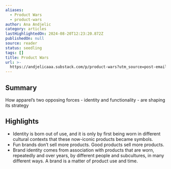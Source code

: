 ```yaml
---
aliases:
  - Product Wars
  - product-wars
author: Ana Andjelic
category: articles
lastHighlightedOn: 2024-08-20T12:23:20.872Z
publishedOn: null
source: reader
status: seedling
tags: []
title: Product Wars
url: >-
  https://andjelicaaa.substack.com/p/product-wars?utm_source=post-email-title&publication_id=18831&post_id=145575121&utm_campaign=email-post-title&isFreemail=false&r=og9hp&triedRedirect=true&utm_medium=email
---
```

## Summary

How apparel’s two opposing forces - identity and functionality - are shaping its strategy

## Highlights

- Identity is born out of use, and it is only by first being worn in different cultural contexts that these now-iconic products became symbols.
- Fun brands don’t sell more products. Good products sell more products.
- Brand identity comes from association with products that are worn, repeatedly and over years, by different people and subcultures, in many different ways. A brand is a matter of product use and time.
